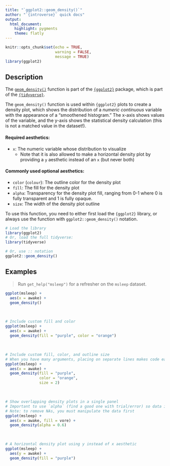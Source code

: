 ```yaml
---
title: "`ggplot2::geom_density()`"
author: "`{introverse}` quick docs"
output: 
  html_document:
    highlight: pygments
    theme: flatly
---
```



```r
knitr::opts_chunk$set(echo = TRUE, 
                      warning = FALSE, 
                      message = TRUE)
library(ggplot2)
```


## Description

The [`geom_density()`](https://ggplot2.tidyverse.org/reference/geom_density.html) function is part of the [`{ggplot2}`](https://ggplot2.tidyverse.org/) package, which is part of the [`{tidyverse}`](https://www.tidyverse.org/).

The `geom_density()` function is used within `{ggplot2}` plots to create a density plot, which shows the distribution of a _numeric continuous_ variable with the appearance of a "smoothened histogram." The x-axis shows values of the variable, and the y-axis shows the statistical density calculation (this is not a matched value in the dataset!).

#### Required aesthetics:

+ `x`: The numeric variable whose distribution to visualize
  + Note that it is also allowed to make a horizontal density plot by providing a `y` aesthetic instead of an `x` (but never both)

#### Commonly used optional aesthetics:

+ `color` (`colour`): The outline color for the density plot
+ `fill`: The fill for the density plot
+ `alpha`: Transparency for the density plot fill, ranging from 0-1 where 0 is fully transparent and 1 is fully opaque.
+ `size`: The width of the density plot outline


<!-- Add the following if the topic is a function that does NOT come with base R, and uncomment/fill in the subsequent multiline HTML comment: -->
To use this function, you need to either first load the `{ggplot2}` library, or always use the function with `ggplot2::geom_density()` notation.

```r
# Load the library
library(ggplot2)
# Or, load the full tidyverse:
library(tidyverse)

# Or, use :: notation
ggplot2::geom_density()
```



## Examples

> Run `get_help("msleep")` for a refresher on the `msleep` dataset.

```r
ggplot(msleep) + 
  aes(x = awake) + 
  geom_density()
```

<br>

```r
# Include custom fill and color
ggplot(msleep) + 
  aes(x = awake) + 
  geom_density(fill = "purple", color = "orange")
```

<br>


```r
# Include custom fill, color, and outline size
# When you have many arguments, placing on separate lines makes code easier to read and work with
ggplot(msleep) + 
  aes(x = awake) + 
  geom_density(fill = "purple", 
               color = "orange",
               size = 2)
```

<br>

```r
# Show overlapping density plots in a single panel
# Important to use `alpha` (find a good one with trial/error) so data is not hidden
# Note: to remove NAs, you must manipulate the data first
ggplot(msleep) + 
  aes(x = awake, fill = vore) + 
  geom_density(alpha = 0.6)
```


<br>

```r
# A horizontal density plot using y instead of x aesthetic
ggplot(msleep) + 
  aes(y = awake) + 
  geom_density(fill = "purple")
```
